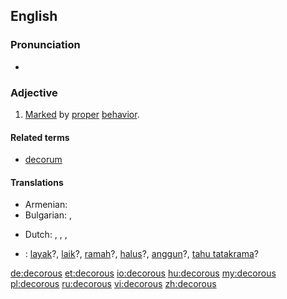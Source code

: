 ==English==

===Pronunciation===
* {{a|UK}} {{IPA|/dɛˈkɔː(ɹ).ʌs/}} {{X-SAMPA|/dE"kO:(r).Vs/}}

===Adjective===
{{en-adj}}

# [[mark|Marked]] by [[proper]] [[behavior]]. {{rfex}}

====Related terms====
* [[decorum]]

====Translations====
{{trans-top|behaving properly}}
* Armenian: {{t-|hy|պատշաճ|tr=patšač̣}}
* Bulgarian: {{t|bg|пристоен}},  {{t|bg|благоприличен}}
{{trans-mid}}
* Dutch: {{t+|nl|keurig}}, {{t+|nl|goed}}, {{t+|nl|net}},  {{t|nl|welvoeglijk}}
{{trans-bottom}}

{{checktrans-top}}
* {{ttbc|id}}: [[layak]]?, [[laik]]?, [[ramah]]?, [[halus]]?, [[anggun]]?, [[tahu tatakrama]]?
{{trans-mid}}
{{trans-bottom}}

[[de:decorous]]
[[et:decorous]]
[[io:decorous]]
[[hu:decorous]]
[[my:decorous]]
[[pl:decorous]]
[[ru:decorous]]
[[vi:decorous]]
[[zh:decorous]]